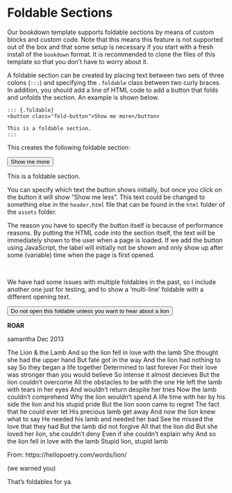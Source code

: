 # Foldable Sections

Our bookdown template supports foldable sections by means of custom blocks and custom code. Note that this means this feature is not supported out of the box and that some setup is necessary if you start with a fresh install of the `bookdown` format. It is recommended to clone the files of this template so that you don't have to worry about it.

A foldable section can be created by placing text between two sets of three colons (`:::`) and specifying the `.foldable` class between two curly braces. In addition, you should add a line of HTML code to add a button that folds and unfolds the section. An example is shown below.

    ::: {.foldable}
    <button class="fold-button">Show me more</button>
    
    This is a foldable section.
    :::

This creates the following foldable section:

::: foldable
<button class="fold-button">Show me more</button>

This is a foldable section.
:::

You can specify which text the button shows initially, but once you click on the button it will show "Show me less". This text could be changed to something else in the `header.html` file that can be found in the `html` folder of the `assets` folder.

The reason you have to specify the button itself is because of performance reasons. By putting the HTML code into the section itself, the text will be immediately shown to the user when a page is loaded. If we add the button using JavaScript, the label will initially not be shown and only show up after some (variable) time when the page is first opened.

\

We have had some issues with multiple foldables in the past, so I include another one just for testing, and to show a 'multi-line' foldable with a different opening text. 



::: foldable
<button class="fold-button">Do not open this foldable unless you want to hear about a lion </button>

**ROAR**


samantha Dec 2013

The Lion & the Lamb
And so the lion fell in love with the lamb
She thought she had the upper hand
But fate got in the way
And the lion had nothing to say
So they began a life together
Determined to last forever
For their love was stronger than you would believe
So intense it almost decieves
But the lion couldn't overcome
All the obstacles to be with the one
He left the lamb with tears in her eyes
And wouldn't return despite her tries
Now the lamb couldn't comprehend
Why the lion wouldn't spend
A life time with her by his side
the lion and his stupid pride
But the lion soon came to regret
The fact that he could ever let
His precious lamb get away
And now the lion knew what to say
He needed his lamb and needed her bad
See he missed the love that they had
But the lamb did not forgive
All that the lion did
But she loved her lion, she couldn't deny
Even if she couldn't explain why
And so the lion fell in love with the lamb
Stupid lion, stupid lamb


From: https://hellopoetry.com/words/lion/
              
(we warned you)              
:::

That's foldables for ya.